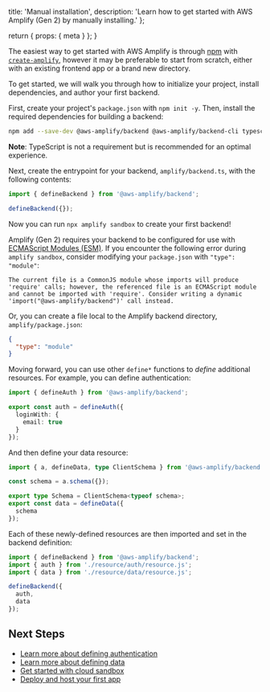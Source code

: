  title: 'Manual installation',
  description:
    'Learn how to get started with AWS Amplify (Gen 2) by manually installing.'
};

  return {
    props: {
      meta
    }
  };
}

The easiest way to get started with AWS Amplify is through [npm](https://npmjs.com) with [`create-amplify`](https://www.npmjs.com/package/create-amplify), however it may be preferable to start from scratch, either with an existing frontend app or a brand new directory.

To get started, we will walk you through how to initialize your project, install dependencies, and author your first backend.

First, create your project's `package.json` with `npm init -y`. Then, install the required dependencies for building a backend:

```bash
npm add --save-dev @aws-amplify/backend @aws-amplify/backend-cli typescript
```

<Callout info>

**Note**: TypeScript is not a requirement but is recommended for an optimal experience.

</Callout>

Next, create the entrypoint for your backend, `amplify/backend.ts`, with the following contents:

```ts
import { defineBackend } from '@aws-amplify/backend';

defineBackend({});
```

Now you can run `npx amplify sandbox` to create your first backend!

<Callout warning>

Amplify (Gen 2) requires your backend to be configured for use with [ECMAScript Modules (ESM)](https://nodejs.org/api/esm.html). If you encounter the following error during `amplify sandbox`, consider modifying your `package.json` with `"type": "module"`:

```text
The current file is a CommonJS module whose imports will produce 'require' calls; however, the referenced file is an ECMAScript module and cannot be imported with 'require'. Consider writing a dynamic 'import("@aws-amplify/backend")' call instead.
```

Or, you can create a file local to the Amplify backend directory, `amplify/package.json`:

```json
{
  "type": "module"
}
```

</Callout>

Moving forward, you can use other `define*` functions to _define_ additional resources. For example, you can define authentication:

```ts title="amplify/auth/resource.ts"
import { defineAuth } from '@aws-amplify/backend';

export const auth = defineAuth({
  loginWith: {
    email: true
  }
});
```

And then define your data resource:

```ts title="amplify/data/resource.ts"
import { a, defineData, type ClientSchema } from '@aws-amplify/backend';

const schema = a.schema({});

export type Schema = ClientSchema<typeof schema>;
export const data = defineData({
  schema
});
```

Each of these newly-defined resources are then imported and set in the backend definition:

```ts title="amplify/backend.ts"
import { defineBackend } from '@aws-amplify/backend';
import { auth } from './resource/auth/resource.js';
import { data } from './resource/data/resource.js';

defineBackend({
  auth,
  data
});
```

## Next Steps

- [Learn more about defining authentication](/gen2/build-a-backend/auth)
- [Learn more about defining data](/gen2/build-a-backend/data)
- [Get started with cloud sandbox](/gen2/deploy-and-host/sandbox-environments)
- [Deploy and host your first app](/gen2/deploy-and-host/fullstack-branching)
